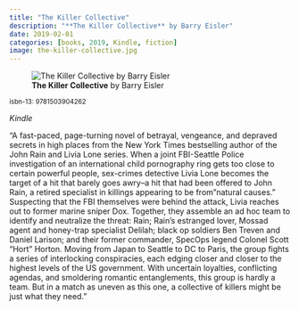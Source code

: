 ```yaml
---
title: "The Killer Collective"
description: "**The Killer Collective** by Barry Eisler"
date: 2019-02-01
categories: [books, 2019, Kindle, fiction]
image: the-killer-collective.jpg
---
```

![**The Killer Collective** by Barry Eisler](the-killer-collective.jpg){fig-align="left"}

<sup>isbn-13: 9781503904262</sup>

*Kindle*

"A fast-paced, page-turning novel of betrayal, vengeance, and depraved
secrets in high places from the New York Times bestselling author of the
John Rain and Livia Lone series. When a joint FBI-Seattle Police
investigation of an international child pornography ring gets too close to
certain powerful people, sex-crimes detective Livia Lone becomes the target
of a hit that barely goes awry--a hit that had been offered to John Rain, a
retired specialist in killings appearing to be from "natural causes."
Suspecting that the FBI themselves were behind the attack, Livia reaches
out to former marine sniper Dox. Together, they assemble an ad hoc team to
identify and neutralize the threat: Rain; Rain's estranged lover, Mossad
agent and honey-trap specialist Delilah; black op soldiers Ben Treven and
Daniel Larison; and their former commander, SpecOps legend Colonel Scott
"Hort" Horton. Moving from Japan to Seattle to DC to Paris, the group
fights a series of interlocking conspiracies, each edging closer and closer
to the highest levels of the US government. With uncertain loyalties,
conflicting agendas, and smoldering romantic entanglements, this group is
hardly a team. But in a match as uneven as this one, a collective of
killers might be just what they need."